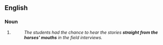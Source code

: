 ==English==

===Noun===
{{head|en|noun form}}

# {{plural of|horse's mouth|lang=en}}
#: ''The students had the chance to hear the stories '''straight from the horses' mouths''' in the field interviews.''